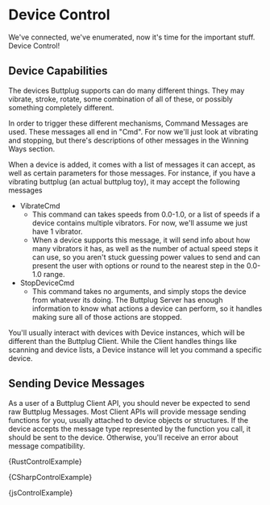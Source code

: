 
# Device Control

We've connected, we've enumerated, now it's time for the important stuff. Device Control!

## Device Capabilities

The devices Buttplug supports can do many different things. They may vibrate, stroke, rotate, some
combination of all of these, or possibly something completely different.

In order to trigger these different mechanisms, Command Messages are used. These messages all end in
"Cmd". For now we'll just look at vibrating and stopping, but there's descriptions of other messages
in the Winning Ways section.

When a device is added, it comes with a list of messages it can accept, as well as certain
parameters for those messages. For instance, if you have a vibrating buttplug (an actual buttplug
toy), it may accept the following messages

- VibrateCmd
  - This command can takes speeds from 0.0-1.0, or a list of speeds if a device contains multiple
    vibrators. For now, we'll assume we just have 1 vibrator.
  - When a device supports this message, it will send info about how many vibrators it has, as well
    as the number of actual speed steps it can use, so you aren't stuck guessing power values to
    send and can present the user with options or round to the nearest step in the 0.0-1.0 range.
- StopDeviceCmd
  - This command takes no arguments, and simply stops the device from whatever its doing. The
    Buttplug Server has enough information to know what actions a device can perform, so it handles
    making sure all of those actions are stopped.

You'll usually interact with devices with Device instances, which will be different than the
Buttplug Client. While the Client handles things like scanning and device lists, a Device instance
will let you command a specific device.

## Sending Device Messages

As a user of a Buttplug Client API, you should never be expected to send raw Buttplug Messages. Most
Client APIs will provide message sending functions for you, usually attached to device objects or
structures. If the device accepts the message type represented by the function you call, it should
be sent to the device. Otherwise, you'll receive an error about message compatibility.


<Tabs groupId="examples">
<TabItem value="rust" label="Rust">


<CodeBlock language="rust">{RustControlExample}</CodeBlock>

</TabItem>
<TabItem value="csharp" label="C#">


<CodeBlock language="csharp">{CSharpControlExample}</CodeBlock>

</TabItem>
<TabItem value="js" label="Javascript">


<CodeBlock language="js">{jsControlExample}</CodeBlock>

</TabItem>
</Tabs>
